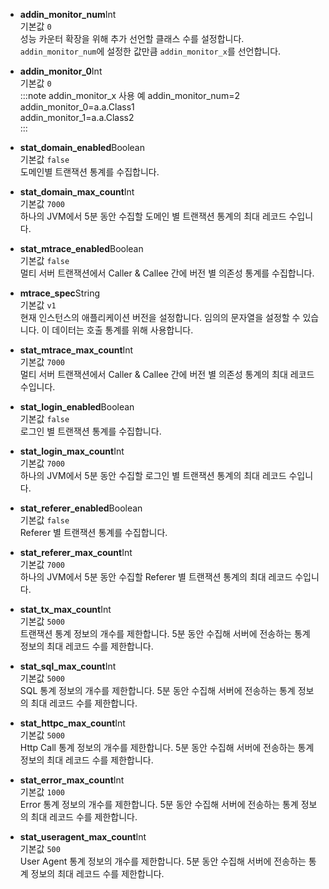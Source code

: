 * **addin_monitor_num**<span class='type'>Int</span><br/>
기본값 `0`<br/>
성능 카운터 확장을 위해 추가 선언할 클래스 수를 설정합니다. `addin_monitor_num`에 설정한 값만큼 `addin_monitor_x`를 선언합니다.

* **addin_monitor_0**<span class='type'>Int</span><br/>
    기본값 `0`<br/>
:::note addin_monitor_x 사용 예
addin_monitor_num=2<br/>
addin_monitor_0=a.a.Class1<br/>
addin_monitor_1=a.a.Class2<br/>
:::

* **stat_domain_enabled**<span class='type'>Boolean</span><br/>
기본값 `false`<br/>
도메인별 트랜잭션 통계를 수집합니다.

* **stat_domain_max_count**<span class='type'>Int</span><br/>
기본값 `7000`<br/>
하나의 JVM에서 5분 동안 수집할 도메인 별 트랜잭션 통계의 최대 레코드 수입니다.

* **stat_mtrace_enabled**<span class='type'>Boolean</span><br/>
기본값 `false`<br/>
멀티 서버 트랜잭션에서 Caller & Callee 간에 버전 별 의존성 통계를 수집합니다.

* **mtrace_spec**<span class='type'>String</span><br/>
기본값 `v1`<br/>
현재 인스턴스의 애플리케이션 버전을 설정합니다. 임의의 문자열을 설정할 수 있습니다. 이 데이터는 호출 통계를 위해 사용합니다.

* **stat_mtrace_max_count**<span class='type'>Int</span><br/>
기본값 `7000`<br/>
멀티 서버 트랜잭션에서 Caller & Callee 간에 버전 별 의존성 통계의 최대 레코드 수입니다.

* **stat_login_enabled**<span class='type'>Boolean</span><br/>
기본값 `false`<br/>
로그인 별 트랜잭션 통계를 수집합니다.

* **stat_login_max_count**<span class='type'>Int</span><br/>
기본값 `7000`<br/>
하나의 JVM에서 5분 동안 수집할 로그인 별 트랜잭션 통계의 최대 레코드 수입니다.

* **stat_referer_enabled**<span class='type'>Boolean</span><br/>
기본값 `false`<br/>
Referer 별 트랜잭션 통계를 수집합니다.

* **stat_referer_max_count**<span class='type'>Int</span><br/>
기본값 `7000`<br/>
하나의 JVM에서 5분 동안 수집할 Referer 별 트랜잭션 통계의 최대 레코드 수입니다.

* **stat_tx_max_count**<span class='type'>Int</span><br/>
기본값 `5000`<br/>
트랜잭션 통계 정보의 개수를 제한합니다. 5분 동안 수집해 서버에 전송하는 통계 정보의 최대 레코드 수를 제한합니다.

* **stat_sql_max_count**<span class='type'>Int</span><br/>
기본값 `5000`<br/>
SQL 통계 정보의 개수를 제한합니다. 5분 동안 수집해 서버에 전송하는 통계 정보의 최대 레코드 수를 제한합니다.

* **stat_httpc_max_count**<span class='type'>Int</span><br/>
기본값 `5000`<br/>
Http Call 통계 정보의 개수를 제한합니다. 5분 동안 수집해 서버에 전송하는 통계 정보의 최대 레코드 수를 제한합니다.

* **stat_error_max_count**<span class='type'>Int</span><br/>
기본값 `1000`<br/>
Error 통계 정보의 개수를 제한합니다. 5분 동안 수집해 서버에 전송하는 통계 정보의 최대 레코드 수를 제한합니다.

* **stat_useragent_max_count**<span class='type'>Int</span><br/>
기본값 `500`<br/>
User Agent 통계 정보의 개수를 제한합니다. 5분 동안 수집해 서버에 전송하는 통계 정보의 최대 레코드 수를 제한합니다.